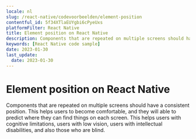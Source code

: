 ```yaml
---
locale: nl
slug: /react-native/codevoorbeelden/element-position
contentful_id: 5f34XTlaEUYgbi6cPyeUxs
platformFilter: React Native
title: Element position on React Native
description: Components that are repeated on multiple screens should have a consistent position.
keywords: [React Native code sample]
date: 2023-01-30
last_update:
  date: 2023-01-30
---
```


# Element position on React Native

Components that are repeated on multiple screens should have a consistent position. This helps users to become comfortable, and they will able to predict where they can find things on each screen. This helps users with cognitive limitations, users with low vision, users with intellectual disabilities, and also those who are blind.

<CodeSample id="element-position" locale="nl" platform="react native"/>
